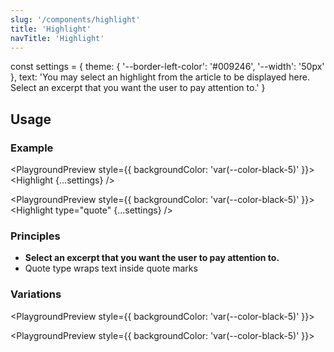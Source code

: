 ```yaml
---
slug: '/components/highlight'
title: 'Highlight'
navTitle: 'Highlight'
---
```



const settings = {
  theme: {
    '--border-left-color': '#009246',
    '--width': '50px'
  },
  text: 'You may select an highlight from the article to be displayed here. Select an excerpt that you want the user to pay attention to.'
}

## Usage

### Example

<PlaygroundPreview style={{ backgroundColor: 'var(--color-black-5)' }}>
  <Highlight text={settings.text} />
  <Highlight {...settings} />
</PlaygroundPreview>

<PlaygroundPreview style={{ backgroundColor: 'var(--color-black-5)' }}>
  <Highlight type="quote" text={settings.text} />
  <Highlight type="quote" {...settings} />
</PlaygroundPreview>

### Principles

- **Select an excerpt that you want the user to pay attention to.** 
- Quote type wraps text inside quote marks

### Variations

<PlaygroundPreview style={{ backgroundColor: 'var(--color-black-5)' }}>
  <Highlight text={settings.text} variant="small"/>
  <Highlight text={settings.text} />
  <Highlight text={settings.text} variant="large"/>
</PlaygroundPreview>

<PlaygroundPreview style={{ backgroundColor: 'var(--color-black-5)' }}>
  <Highlight type="quote" text={settings.text} variant="small"/>
  <Highlight type="quote" text={settings.text} />
  <Highlight type="quote" text={settings.text} variant="large"/>
</PlaygroundPreview>
